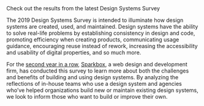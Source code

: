 
<div className="util-margin-btm4">
  <SpecialLink href="https://designsystemssurvey.seesparkbox.com/">Check out the results from the latest Design Systems Survey</SpecialLink>
</div>

The 2019 Design Systems Survey is intended to illuminate how design systems are created, used, and maintained. Design systems have the ability to solve real-life problems by establishing consistency in design and code, promoting efficiency when creating products, communicating usage guidance, encouraging reuse instead of rework, increasing the accessibility and usability of digital properties, and so much more.

For the [second year in a row][1], [Sparkbox][2], a web design and development firm, has conducted this survey to learn more about both the challenges and benefits of building and using design systems. By analyzing the reflections of in-house teams who use a design system and agencies who’ve helped organizations build new or maintain existing design systems, we look to inform those who want to build or improve their own.

[1]: https://designsystemssurvey.seesparkbox.com/2018/ "2018 Design System Survey"
[2]: https://sparkbox.com/ "Sparkbox Website"
